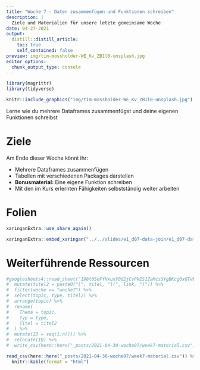 ```yaml
---
title: "Woche 7 - Daten zusammenfügen und Funktionen schreiben"
description: |
  Ziele und Materialien für unsere letzte gemeinsame Woche
date: 04-27-2021
output:
  distill::distill_article:
    toc: true
    self_contained: false
preview: img/tim-mossholder-WE_Kv_ZB1l0-unsplash.jpg
editor_options: 
  chunk_output_type: console
---
```


<script async defer data-domain="rstatszh.github.io/website" src="https://plausible.io/js/plausible.js"></script>

```r
library(magrittr)
library(tidyverse)
```

```r

knitr::include_graphics("img/tim-mossholder-WE_Kv_ZB1l0-unsplash.jpg")

```

Lerne wie du mehrere Dataframes zusammenfügst und deine eigenen Funktionen schreibst

# Ziele

Am Ende dieser Woche könnt ihr:

- Mehrere Dataframes zusammenfügen
- Tabellen mit verschiedenen Packages darstellen 
- **Bonusmaterial:** Eine eigene Funktion schreiben 
- Mit den im Kurs erlernten Fähigkeiten selbstständig weiter arbeiten

# Folien

```r

xaringanExtra::use_share_again()

```

```r

xaringanExtra::embed_xaringan("../../slides/e1_d07-data-join/e1_d07-data-join.html", ratio = "16:9")

```

# Weiterführende Ressourcen

```r

#googlesheets4::read_sheet("198t05eFYHxuxY0d2jCvPkES1ZaMcsSYgBKcg0xQTwb0") %>% 
#  mutate(titel2 = paste0("[", titel, "](", link, ")")) %>% 
#  filter(woche == "woche7") %>% 
#  select(topic, type, titel2) %>% 
#  arrange(topic) %>% 
#  rename(
#    Thema = topic,
#    Typ = type,
#    Titel = titel2
#  ) %>% 
#  mutate(ID = seq(1:n())) %>% 
#  relocate(ID) %>%
#  write_csv(here::here("_posts/2021-04-30-woche07/week7-material.csv"))

read_csv(here::here("_posts/2021-04-30-woche07/week7-material.csv")) %>% 
  knitr::kable(format = "html")

```
